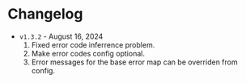 # Changelog

- `v1.3.2` - August 16, 2024
  1. Fixed error code inferrence problem.
  2. Make error codes config optional.
  3. Error messages for the base error map can be overriden from config.
